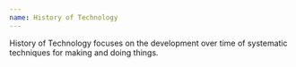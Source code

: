 ```yaml
---
name: History of Technology
---
```

History of Technology focuses on the development over time of systematic techniques for making and doing things.

